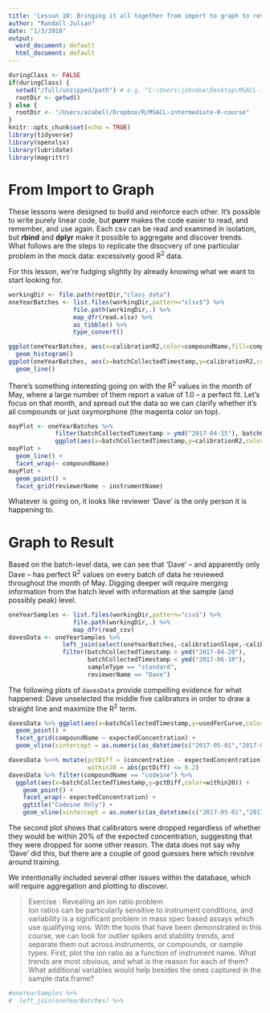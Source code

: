 ```yaml
---
title: 'Lesson 10: Bringing it all together from import to graph to result'
author: "Randall Julian"
date: "1/3/2018"
output:
  word_document: default
  html_document: default
---
```


```r
duringClass <- FALSE
if(duringClass) {
  setwd("/full/unzipped/path") # e.g. "C:\Users\johndoe\Desktop\MSACL-intermediate-R-course-master"
  rootDir <- getwd()
} else {
  rootDir <- "/Users/azabell/Dropbox/R/MSACL-intermediate-R-course"
}
knitr::opts_chunk$set(echo = TRUE)
library(tidyverse)
library(openxlsx)
library(lubridate)
library(magrittr)
```

# From Import to Graph
These lessons were designed to build and reinforce each other. It's possible to write purely linear code, but **purrr** makes the code easier to read, and remember, and use again. Each csv can be read and examined in isolation, but **rbind** and **dplyr** make it possible to aggregate and discover trends. What follows are the steps to replicate the disocvery of one particular problem in the mock data: excessively good R^2^ data.

For this lesson, we're fudging slightly by already knowing what we want to start looking for.
```r
workingDir <- file.path(rootDir,"class_data")
oneYearBatches <- list.files(workingDir,pattern="xlsx$") %>%
                  file.path(workingDir,.) %>%
                  map_dfr(read.xlsx) %>%
                  as_tibble() %>%
                  type_convert()

ggplot(oneYearBatches, aes(x=calibrationR2,color=compoundName,fill=compoundName)) +
  geom_histogram()
ggplot(oneYearBatches, aes(x=batchCollectedTimestamp,y=calibrationR2,color=compoundName)) +
  geom_line()
```

There's something interesting going on with the R^2^ values in the month of May, where a large number of them report a value of 1.0 -- a perfect fit. Let's focus on that month, and spread out the data so we can clarify whether it's all compounds or just oxymorphone (the magenta color on top).

```r
mayPlot <- oneYearBatches %>% 
             filter(batchCollectedTimestamp > ymd("2017-04-15"), batchCollectedTimestamp < ymd("2017-06-15")) %>%
             ggplot(aes(x=batchCollectedTimestamp,y=calibrationR2,color=compoundName)) 
mayPlot +
  geom_line() +
  facet_wrap(~ compoundName)
mayPlot +
  geom_point() +
  facet_grid(reviewerName ~ instrumentName)
```

Whatever is going on, it looks like reviewer 'Dave' is the only person it is happening to. 

# Graph to Result
Based on the batch-level data, we can see that 'Dave' -- and apparently only Dave -- has perfect R^2^ values on every batch of data he reviewed throughout the month of May. Digging deeper will require merging information from the batch level with information at the sample (and possibly peak) level. 

```r
oneYearSamples <- list.files(workingDir,pattern="csv$") %>%
                  file.path(workingDir,.) %>%
                  map_dfr(read_csv)
davesData <- oneYearSamples %>%
               left_join(select(oneYearBatches,-calibrationSlope,-calibrationIntercept)) %>%
               filter(batchCollectedTimestamp > ymd("2017-04-20"), 
                      batchCollectedTimestamp < ymd("2017-06-10"),
                      sampleType == "standard",
                      reviewerName == "Dave")
```

The following plots of `davesData` provide compelling evidence for what happened: Dave unselected the middle five calibrators in order to draw a straight line and maximize the R^2^ term.

```r
davesData %>% ggplot(aes(x=batchCollectedTimestamp,y=usedForCurve,color=compoundName)) +
  geom_point() +
  facet_grid(compoundName ~ expectedConcentration) +
  geom_vline(xintercept = as.numeric(as_datetime(c("2017-05-01","2017-06-01"))),linetype=1,colour="black")

davesData %<>% mutate(pctDiff = (concentration - expectedConcentration) / expectedConcentration,
                      within20 = abs(pctDiff) <= 0.2)
davesData %>% filter(compoundName == "codeine") %>%
  ggplot(aes(x=batchCollectedTimestamp,y=pctDiff,color=within20)) +
    geom_point() +
    facet_wrap(~ expectedConcentration) +
    ggtitle("Codeine Only") +
    geom_vline(xintercept = as.numeric(as_datetime(c("2017-05-01","2017-06-01"))),linetype=1,colour="black")
```

The second plot shows that calibrators were dropped regardless of whether they would be within 20% of the expected concentration, suggesting that they were dropped for some other reason. The data does not say why 'Dave' did this, but there are a couple of good guesses here which revolve around training.

We intentionally included several other issues within the database, which will require aggregation and plotting to discover.

> Exercise : Revealing an ion ratio problem  
> Ion ratios can be particularly sensitive to instrument conditions, and variability is a significant problem in mass spec based assays which use qualifying ions. With the tools that have been demonstrated in this course, we can look for outlier spikes and stability trends, and separate them out across instruments, or compounds, or sample types. First, plot the ion ratio as a function of instrument name. What trends are most obvious, and what is the reason for each of them? What additional variables would help besides the ones captured in the sample data.frame?

```r
#oneYearSamples %>% 
#  left_join(oneYearBatches) %>%

```

